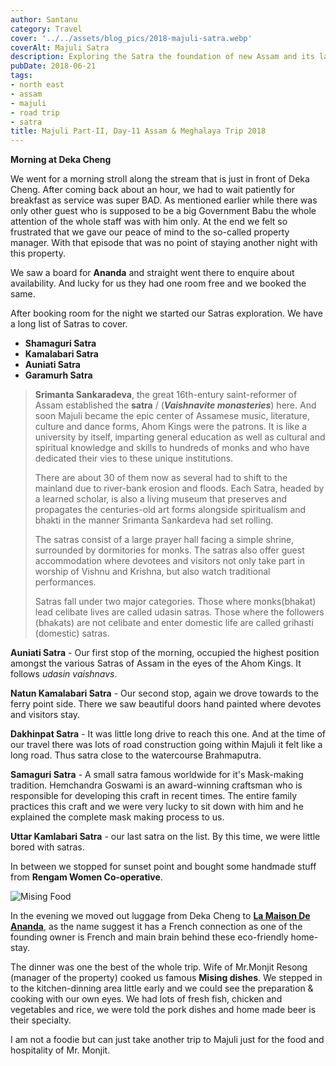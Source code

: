 ```yaml
---
author: Santanu
category: Travel
cover: '../../assets/blog_pics/2018-majuli-satra.webp' 
coverAlt: Majuli Satra
description: Exploring the Satra the foundation of new Assam and its language
pubDate: 2018-06-21
tags:
- north east
- assam
- majuli
- road trip
- satra
title: Majuli Part-II, Day-11 Assam & Meghalaya Trip 2018
---
```


**Morning at Deka Cheng**  

We went for a morning stroll along the stream that is just in front of Deka Cheng. After coming back about an hour, we had to wait patiently for breakfast as service was super BAD. As mentioned earlier while there was only other guest who is supposed to be a big Government Babu the whole attention of the whole staff was with him only. At the end we felt so frustrated that we gave our peace of mind to the so-called property manager. With that episode that was no point of staying another night with this property.

We saw a board for **Ananda** and straight went there to enquire about availability. And lucky for us they had one room free and we booked the same.

After booking room for the night we started our Satras exploration. We have a long list of Satras to cover.   

* **Shamaguri Satra**
* **Kamalabari Satra**  
* **Auniati Satra**
* **Garamurh Satra**

 >**Srimanta Sankaradeva**, the great 16th-entury saint-reformer of Assam established the **satra** / (***Vaishnavite monasteries***) here. And soon Majuli  became the epic center of Assamese music, literature, culture and dance forms, Ahom Kings were the patrons.  It is like a university by itself, imparting general education as well as cultural and spiritual knowledge and skills to hundreds of monks and who have dedicated their vies to these unique institutions.  
>
>There are about 30 of them now as several had to shift to the mainland due to river-bank erosion and floods.  Each Satra, headed by a learned scholar, is also a living museum that preserves and propagates the centuries-old art forms alongside spiritualism and bhakti in the manner Srimanta Sankardeva had set rolling.
>
>The satras consist of a large prayer hall facing a simple shrine, surrounded by dormitories for monks. The satras also offer guest accommodation where devotees and visitors not only take part in worship of Vishnu and Krishna, but also watch traditional performances.
>
>Satras fall under two major categories. Those where monks(bhakat) lead celibate lives are called udasin satras. Those where the followers (bhakats) are not celibate and enter domestic life are called grihasti (domestic) satras.
>
**Auniati Satra** - Our first stop of the morning, occupied the highest position amongst the various Satras of Assam in the eyes of the Ahom Kings. It follows *udasin vaishnavs*.

**Natun Kamalabari Satra** - Our second stop, again we drove towards to the ferry point side. There we saw beautiful doors hand painted where devotes and visitors stay.

**Dakhinpat Satra** - It was little long drive to reach this one. And at the time of our travel there was lots of road construction going within Majuli it felt like a long road. Thus satra close to the watercourse Brahmaputra. 

**Samaguri Satra** - A small satra famous worldwide for it's Mask-making tradition. Hemchandra Goswami is an award-winning craftsman who is responsible for developing this craft in recent times. The entire family practices this craft and we were very lucky to sit down with him and he explained the complete mask making process to us.

**Uttar Kamlabari Satra** - our last satra on the list. By this time, we were little bored with satras. 

In between we stopped for sunset point and bought some handmade stuff from **Rengam Women Co-operative**.

![Mising Food](https://lh3.googleusercontent.com/PbtKJd2OvIjT9jKYKdoXTvM6qWvR1sdzLHV_U4pTrvD6tAQCTGUeV8z4Hcc3l4ys7gfsjJ8VI1K5JXEByt8itl-YagtjiEMqtowIzzdDnrhN3ooxnhSCx8O9PIROXsCispx_7043lck)

In the evening we moved out luggage from Deka Cheng to [**La Maison De Ananda**](https://www.tripadvisor.in/Hotel_Review-g1207703-d2444807-Reviews-La_Maison_de_Ananda-Majuli_Jorhat_District_Assam.html), as the name suggest it has a French connection as one of the founding owner is French and main brain behind these eco-friendly home-stay.  

The dinner was one the best of the whole trip. Wife of Mr.Monjit Resong (manager of the property) cooked us famous **Mising dishes**. We stepped in to the kitchen-dinning area little early and we could see the preparation & cooking with our own eyes. We had lots of fresh fish, chicken and vegetables and rice, we were told the pork dishes and home made beer is their specialty.  

I am not a foodie but can just take another trip to Majuli just for the food and hospitality of Mr. Monjit.